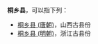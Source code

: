 '''桐乡县'''，可以指下列：
* [[桐乡县_(唐朝)|桐乡县 (唐朝)]]，山西古县份
* [[桐乡县_(明朝)|桐乡县 (明朝)]]，浙江古县份

{{Disambig|T|Cat=三字中国县名消歧义}}